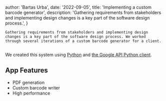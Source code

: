 
  author: 'Bartas Urba',
  date: '2022-09-05',
  title: 'Implementing a custom barcode generator',
  description:
    'Gathering requirements from stakeholders and implementing design changes is a key part of the software design process.',
}


    Gathering requirements from stakeholders and implementing design changes is a key part of the software design process. We worked through several iterations of a custom barcode generator for a client.

<Image src={barcodeGenerator} alt="" />

We created this system using [Python](https://www.python.org/) and [the Google API Python client](https://github.com/googleapis/google-api-python-client).

## App Features

- PDF generation
- Custom barcode writer
- High performance
